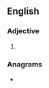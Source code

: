 ==English==

===Adjective===
{{en-adj}}

# {{alternative spelling of|ropy|lang=en}}

===Anagrams===
* {{anagrams|en|pyore}}